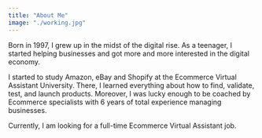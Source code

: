 ```yaml
---
title: "About Me"
image: "./working.jpg"
---
```



Born in 1997, I grew up in the midst of the digital rise. As a teenager, I started helping businesses and got more and more interested in the digital economy.

I started to study <Underlining highlight>Amazon, eBay and Shopify</Underlining> at the Ecommerce Virtual Assistant University. There, I learned everything about how to <Underlining highlight>find, validate, test, and launch</Underlining> products.
Moreover, I was lucky enough to be coached by Ecommerce specialists with 6 years of total experience managing businesses.

Currently, I am looking for a full-time <Underlining highlight>Ecommerce Virtual Assistant</Underlining> job.
